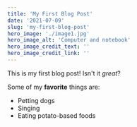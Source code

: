 ```yaml
---
title: 'My First Blog Post'
date: '2021-07-09'
slug: 'my-first-blog-post'
hero_image: './image1.jpg'
hero_image_alt: 'Computer and notebook'
hero_image_credit_text: ''
hero_image_credit_link: ''
---
```


This is my first blog post! Isn't it _great_?

Some of my **favorite** things are:

- Petting dogs
- Singing
- Eating potato-based foods
